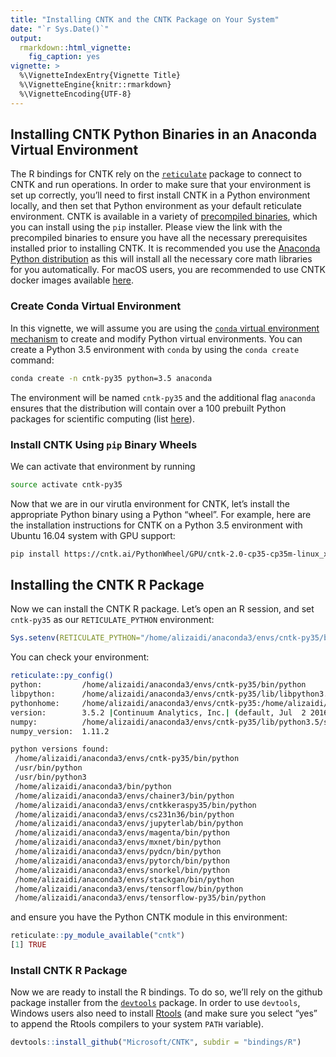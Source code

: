 ```yaml
---
title: "Installing CNTK and the CNTK Package on Your System"
date: "`r Sys.Date()`"
output:
  rmarkdown::html_vignette:
    fig_caption: yes
vignette: >
  %\VignetteIndexEntry{Vignette Title}
  %\VignetteEngine{knitr::rmarkdown}
  %\VignetteEncoding{UTF-8}
---
```


## Installing CNTK Python Binaries in an Anaconda Virtual Environment

The R bindings for CNTK rely on the [`reticulate`](https://rstudio.github.io/reticulate/) package to connect to CNTK and run operations. In order to make sure that your environment is set up correctly, you'll need to first install CNTK in a Python environment locally, and then set that Python environment as your default reticulate environment. CNTK is available in a variety of [precompiled binaries](https://docs.microsoft.com/en-us/cognitive-toolkit/setup-cntk-on-your-machine), which you can install using the `pip` installer. Please view the link with the precompiled binaries to ensure you have all the necessary prerequisites installed prior to installing CNTK. It is recommended you use the [Anaconda Python distribution](https://www.continuum.io/downloads) as this will install all the necessary core math libraries for you automatically. For macOS users, you are recommended to use CNTK docker images available [here](https://docs.microsoft.com/en-us/cognitive-toolkit/CNTK-Docker-Containers).

### Create Conda Virtual Environment 

In this vignette, we will assume you are using the [`conda` virtual environment mechanism](https://conda.io/docs/using/envs.html) to create and modify Python virtual environments. You can create a Python 3.5 environment with `conda` by using the `conda create` command:


```bash
conda create -n cntk-py35 python=3.5 anaconda
```

The environment will be named `cntk-py35` and the additional flag `anaconda` ensures that the distribution will contain over a 100 prebuilt Python packages for scientific computing (list [here](https://docs.continuum.io/anaconda/packages/pkg-docs)).

### Install CNTK Using `pip` Binary Wheels

We can activate that environment by running

```bash
source activate cntk-py35
```

Now that we are in our virutla environment for CNTK, let's install the appropriate Python binary using a Python "wheel". For example, here are the installation instructions for CNTK on a Python 3.5 environment with Ubuntu 16.04 system with GPU support:

```bash
pip install https://cntk.ai/PythonWheel/GPU/cntk-2.0-cp35-cp35m-linux_x86_64.whl
```


## Installing the CNTK R Package

Now we can install the CNTK R package. Let's open an R session, and set `cntk-py35` as our `RETICULATE_PYTHON` environment:

```R
Sys.setenv(RETICULATE_PYTHON="/home/alizaidi/anaconda3/envs/cntk-py35/bin/python")
```

You can check your environment:

```bash
reticulate::py_config()
python:         /home/alizaidi/anaconda3/envs/cntk-py35/bin/python
libpython:      /home/alizaidi/anaconda3/envs/cntk-py35/lib/libpython3.5m.so
pythonhome:     /home/alizaidi/anaconda3/envs/cntk-py35:/home/alizaidi/anaconda3/envs/cntk-py35
version:        3.5.2 |Continuum Analytics, Inc.| (default, Jul  2 2016, 17:53:06)  [GCC 4.4.7 20120313 (Red Hat 4.4.7-1)]
numpy:          /home/alizaidi/anaconda3/envs/cntk-py35/lib/python3.5/site-packages/numpy
numpy_version:  1.11.2

python versions found: 
 /home/alizaidi/anaconda3/envs/cntk-py35/bin/python
 /usr/bin/python
 /usr/bin/python3
 /home/alizaidi/anaconda3/bin/python
 /home/alizaidi/anaconda3/envs/chainer3/bin/python
 /home/alizaidi/anaconda3/envs/cntkkeraspy35/bin/python
 /home/alizaidi/anaconda3/envs/cs231n36/bin/python
 /home/alizaidi/anaconda3/envs/jupyterlab/bin/python
 /home/alizaidi/anaconda3/envs/magenta/bin/python
 /home/alizaidi/anaconda3/envs/mxnet/bin/python
 /home/alizaidi/anaconda3/envs/pydcn/bin/python
 /home/alizaidi/anaconda3/envs/pytorch/bin/python
 /home/alizaidi/anaconda3/envs/snorkel/bin/python
 /home/alizaidi/anaconda3/envs/stackgan/bin/python
 /home/alizaidi/anaconda3/envs/tensorflow/bin/python
 /home/alizaidi/anaconda3/envs/tensorflow-py35/bin/python

```

and ensure you have the Python CNTK module in this environment:

```R
reticulate::py_module_available("cntk")
[1] TRUE
```

### Install CNTK R Package

Now we are ready to install the R bindings. To do so, we'll rely on the github package installer from the [`devtools`](https://github.com/hadley/devtools) package. In order to use `devtools`, Windows users also need to install [Rtools](https://cran.r-project.org/bin/windows/Rtools/) (and make sure you select "yes" to append the Rtools compilers to your system `PATH` variable).

```R
devtools::install_github("Microsoft/CNTK", subdir = "bindings/R")
```
